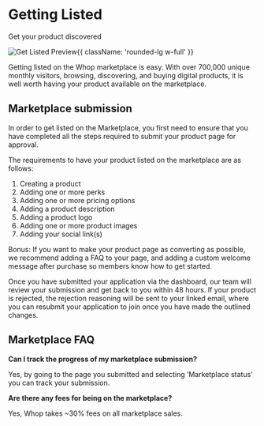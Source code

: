 
<HeroPattern />

<div className='lead'>

# Getting Listed

Get your product discovered

![Get Listed Preview](https://i.imgur.com/tbGip89.png){{ className: 'rounded-lg w-full' }}

Getting listed on the Whop marketplace is easy. With over 700,000 unique monthly visitors, browsing, discovering, and buying digital products, it is well worth having your product available on the marketplace. 

## Marketplace submission

In order to get listed on the Marketplace, you first need to ensure that you have completed all the steps required to submit your product page for approval.

The requirements to have your product listed on the marketplace are as follows:

1. Creating a product
2. Adding one or more perks
3. Adding one or more pricing options
4. Adding a product description
5. Adding a product logo 
6. Adding one or more product images
7. Adding your social link(s)

Bonus: If you want to make your product page as converting as possible, we recommend adding a FAQ to your page, and adding a custom welcome message after purchase so members know how to get started.

Once you have submitted your application via the dashboard, our team will review your submission and get back to you within 48 hours. If your product is rejected, the rejection reasoning will be sent to your linked email, where you can resubmit your application to join once you have made the outlined changes. 

## Marketplace FAQ

**Can I track the progress of my marketplace submission?**

Yes, by going to the page you submitted and selecting ‘Marketplace status’ you can track your submission.

**Are there any fees for being on the marketplace?**

Yes, Whop takes ~30% fees on all marketplace sales.

</div>